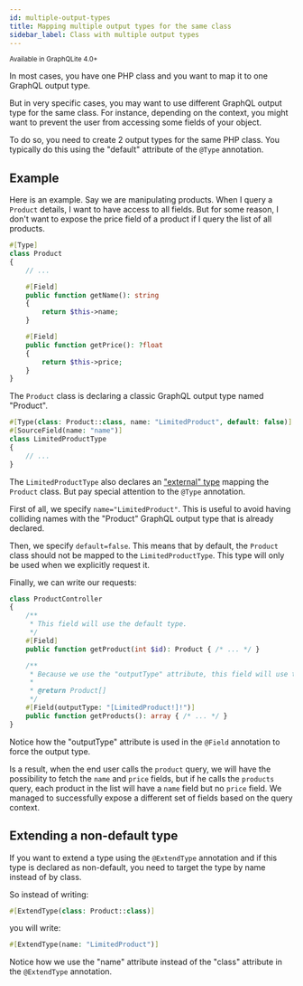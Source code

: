 ```yaml
---
id: multiple-output-types
title: Mapping multiple output types for the same class
sidebar_label: Class with multiple output types
---
```



<small>Available in GraphQLite 4.0+</small>

In most cases, you have one PHP class and you want to map it to one GraphQL output type.

But in very specific cases, you may want to use different GraphQL output type for the same class.
For instance, depending on the context, you might want to prevent the user from accessing some fields of your object.

To do so, you need to create 2 output types for the same PHP class. You typically do this using the "default" attribute of the `@Type` annotation.

## Example

Here is an example. Say we are manipulating products. When I query a `Product` details, I want to have access to all fields.
But for some reason, I don't want to expose the price field of a product if I query the list of all products.




```php
#[Type]
class Product
{
    // ...

    #[Field]
    public function getName(): string
    {
        return $this->name;
    }

    #[Field]
    public function getPrice(): ?float
    {
        return $this->price;
    }
}
```


The `Product` class is declaring a classic GraphQL output type named "Product".



```php
#[Type(class: Product::class, name: "LimitedProduct", default: false)]
#[SourceField(name: "name")]
class LimitedProductType
{
    // ...
}
```



The `LimitedProductType` also declares an ["external" type](external-type-declaration.mdx) mapping the `Product` class.
But pay special attention to the `@Type` annotation.

First of all, we specify `name="LimitedProduct"`. This is useful to avoid having colliding names with the "Product" GraphQL output type
that is already declared.

Then, we specify `default=false`. This means that by default, the `Product` class should not be mapped to the `LimitedProductType`.
This type will only be used when we explicitly request it.

Finally, we can write our requests:

```php
class ProductController
{
    /**
     * This field will use the default type.
     */
    #[Field]
    public function getProduct(int $id): Product { /* ... */ }

    /**
     * Because we use the "outputType" attribute, this field will use the other type.
     *
     * @return Product[]
     */
    #[Field(outputType: "[LimitedProduct!]!")]
    public function getProducts(): array { /* ... */ }
}
```




Notice how the "outputType" attribute is used in the `@Field` annotation to force the output type.

Is a result, when the end user calls the `product` query, we will have the possibility to fetch the `name` and `price` fields,
but if he calls the `products` query, each product in the list will have a `name` field but no `price` field. We managed
to successfully expose a different set of fields based on the query context.

## Extending a non-default type

If you want to extend a type using the `@ExtendType` annotation and if this type is declared as non-default,
you need to target the type by name instead of by class.

So instead of writing:


```php
#[ExtendType(class: Product::class)]
```

you will write:

```php
#[ExtendType(name: "LimitedProduct")]
```

Notice how we use the "name" attribute instead of the "class" attribute in the `@ExtendType` annotation.
